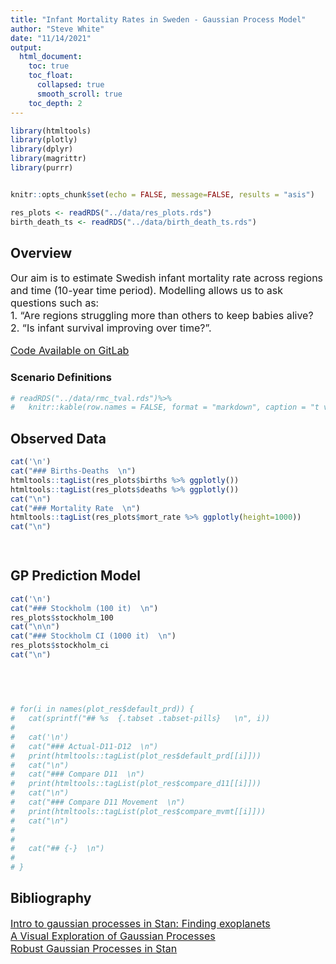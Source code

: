 ```yaml
---
title: "Infant Mortality Rates in Sweden - Gaussian Process Model"
author: "Steve White"
date: "11/14/2021"
output: 
  html_document:
    toc: true
    toc_float:
      collapsed: true
      smooth_scroll: true
    toc_depth: 2
---
```



<style type="text/css">
  p,ul,li{
  font-size: 12pt;
}
</style>

```r
library(htmltools)
library(plotly)
library(dplyr)
library(magrittr)
library(purrr)


knitr::opts_chunk$set(echo = FALSE, message=FALSE, results = "asis")

res_plots <- readRDS("../data/res_plots.rds")
birth_death_ts <- readRDS("../data/birth_death_ts.rds")

```

## Overview  

Our aim is to estimate Swedish infant mortality rate across regions and time (10-year time period). Modelling allows us to ask questions such as:  
1. “Are regions struggling more than others to keep babies alive?  
2. “Is infant survival improving over time?”.  


[Code Available on GitLab](https://gitlabstats-prd/StatsMethods/bayesian-cop/projects/sweden_infant_mortality)  

### Scenario Definitions  





```r
# readRDS("../data/rmc_tval.rds")%>%
#   knitr::kable(row.names = FALSE, format = "markdown", caption = "t values for AO2021.3", digits = 2)

```
 
 


## Observed Data  {.tabset .tabset-pills}  

```r

cat('\n')
cat("### Births-Deaths  \n")
htmltools::tagList(res_plots$births %>% ggplotly())
htmltools::tagList(res_plots$deaths %>% ggplotly())
cat("\n")
cat("### Mortality Rate  \n")
htmltools::tagList(res_plots$mort_rate %>% ggplotly(height=1000))
cat("\n")

  
```

## {-}

## GP Prediction Model  {.tabset .tabset-pills}  

```r

cat('\n')
cat("### Stockholm (100 it)  \n")
res_plots$stockholm_100
cat("\n\n")
cat("### Stockholm CI (1000 it)  \n")
res_plots$stockholm_ci
cat("\n")


  
```

## {-}

```r
# for(i in names(plot_res$default_prd)) {
#   cat(sprintf("## %s  {.tabset .tabset-pills}   \n", i))
# 
#   cat('\n')
#   cat("### Actual-D11-D12  \n")
#   print(htmltools::tagList(plot_res$default_prd[[i]]))
#   cat("\n")
#   cat("### Compare D11  \n")
#   print(htmltools::tagList(plot_res$compare_d11[[i]]))
#   cat("\n")
#   cat("### Compare D11 Movement  \n")
#   print(htmltools::tagList(plot_res$compare_mvmt[[i]]))
#   cat("\n")
# 
# 
#   cat("## {-}  \n")
# 
# }

```

## Bibliography
[Intro to gaussian processes in Stan: Finding exoplanets](https://www.youtube.com/watch?v=132s2B-mzBg)  
[A Visual Exploration of Gaussian Processes](https://distill.pub/2019/visual-exploration-gaussian-processes/)  
[Robust Gaussian Processes in Stan](https://betanalpha.github.io/assets/case_studies/gp_part1/part1.html)  


